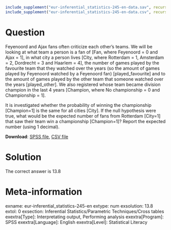 ```{r, echo = FALSE, results = "hide"}
include_supplement("eur-inferential_statistics-245-en-data.sav", recursive = TRUE)
include_supplement("eur-inferential_statistics-245-en-data.csv", recursive = TRUE)
```
Question
========
Feyenoord and Ajax fans often criticize each other's teams. We will be looking at what team a person is a fan of [Fan, where Feyenoord = 0 and Ajax = 1], in what city a person lives [City, where Rotterdam = 1, Amsterdam = 2, Dordrecht = 3 and Haarlem = 4], the number of games played by the favourite team that they watched over the years (so the amount of games played by Feyenoord watched by a Feyenoord fan) [played_favourite] and to the amount of games played by the other team that someone watched over the years [played_other]. We also registered whose team became division champion in the last 4 years [Champion, where No championship = 0 and Championship = 1].

It is investigated whether the probability of winning the championship [Champion=1] is the same for all cities [City]. If the null hypothesis were true, what would be the expected number of fans from Rotterdam [City=1] that saw their team win a championship [Champion=1]? Report the expected number (using 1 decimal).

**Download**: [SPSS file](inferential_statistics-245-en-data.sav), [CSV file](inferential_statistics-245-en-data.csv)


Solution
========
The correct answer is 13.8


Meta-information
================
exname: eur-inferential_statistics-245-en
extype: num
exsolution: 13.8
extol: 0
exsection: Inferential Statistics/Parametric Techniques/Cross tables
exextra[Type]: Interpretating output, Performing analysis
exextra[Program]: SPSS
exextra[Language]: English
exextra[Level]: Statistical Literacy